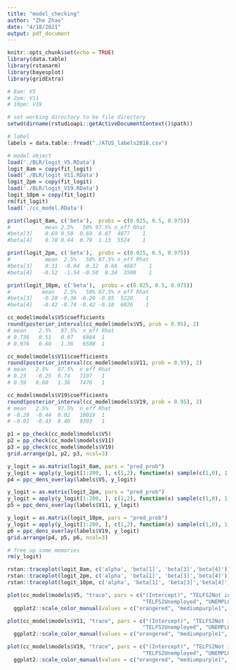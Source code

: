 ```yaml
---
title: "model_checking"
author: "Zhe Zhao"
date: "4/18/2021"
output: pdf_document
---
```


```r
knitr::opts_chunk$set(echo = TRUE)
library(data.table)
library(rstanarm)
library(bayesplot)
library(gridExtra)

# 8am: V5
# 2pm: V11
# 10pm: V19

# set working directory to be file directory
setwd(dirname(rstudioapi::getActiveDocumentContext()$path))

# label
labels = data.table::fread("./ATUS_labels2018.csv")

# model object
load('./BLR/logit_V5.RData')
logit_8am = copy(fit_logit)
load('./BLR/logit_V11.RData')
logit_2pm = copy(fit_logit)
load('./BLR/logit_V19.RData')
logit_10pm = copy(fit_logit)
rm(fit_logit)
load('./cc_model.RData')
```


```r
print(logit_8am, c('beta'),  probs = c(0.025, 0.5, 0.975))
#           mean 2.5%   50% 97.5% n_eff Rhat
#beta[3]    0.69 0.50  0.69  0.87  4877    1
#beta[4]    0.78 0.44  0.79  1.13  5524    1

print(logit_2pm, c('beta'),  probs = c(0.025, 0.5, 0.975))
#           mean  2.5%   50% 97.5% n_eff Rhat
#beta[3]    0.31  -0.04  0.32  0.66  4687    1
#beta[4]   -0.52  -1.54 -0.50  0.34  3500    1

print(logit_10pm, c('beta'),  probs = c(0.025, 0.5, 0.975))
#          mean   2.5%   50% 97.5% n_eff Rhat
#beta[3]   -0.20 -0.36 -0.20 -0.05  5220    1
#beta[4]   -0.42 -0.74 -0.42 -0.10  6026    1

cc_model$models$V5$coefficients
round(posterior_interval(cc_model$models$V5, prob = 0.95), 2)
# mean    2.5%   97.5%  n_eff Rhat
# 0.736   0.51   0.97   6984  1
# 0.976   0.60   1.36   6508  1

cc_model$models$V11$coefficients
round(posterior_interval(cc_model$models$V11, prob = 0.95), 2)
# mean   2.5%   97.5%  n_eff Rhat
# 0.23   -0.25  0.74   7107   1 
# 0.59   0.60   1.36   7476   1

cc_model$models$V19$coefficients
round(posterior_interval(cc_model$models$V19, prob = 0.95), 2)
# mean   2.5%   97.5%  n_eff Rhat
# -0.20  -0.44  0.02   10019  1
# -0.01  -0.43  0.40   9393   1
```
```r
p1 = pp_check(cc_model$models$V5)
p2 = pp_check(cc_model$models$V11)
p3 = pp_check(cc_model$models$V19)
grid.arrange(p1, p2, p3, ncol=3)

y_logit = as.matrix(logit_8am, pars = "pred_prob")
y_logit = apply(y_logit[1:200, ], c(1,2), function(x) sample(c(1,0), 1, prob = c(x, 1-x)))
p4 = ppc_dens_overlay(labels$V5, y_logit)

y_logit = as.matrix(logit_2pm, pars = "pred_prob")
y_logit = apply(y_logit[1:200, ], c(1,2), function(x) sample(c(1,0), 1, prob = c(x, 1-x)))
p5 = ppc_dens_overlay(labels$V11, y_logit)

y_logit = as.matrix(logit_10pm, pars = "pred_prob")
y_logit = apply(y_logit[1:200, ], c(1,2), function(x) sample(c(1,0), 1, prob = c(x, 1-x)))
p6 = ppc_dens_overlay(labels$V19, y_logit)
grid.arrange(p4, p5, p6, ncol=3)

# free up some memories
rm(y_logit)
```


```r
rstan::traceplot(logit_8am, c('alpha', 'beta[1]', 'beta[3]','beta[4]'))
rstan::traceplot(logit_2pm, c('alpha', 'beta[1]', 'beta[3]','beta[4]'))
rstan::traceplot(logit_10pm, c('alpha', 'beta[1]', 'beta[3]','beta[4]'))

plot(cc_model$models$V5, "trace", pars = c("(Intercept)", "TELFS2Not in the labor force",
                                           "TELFS2Unemployed", "UNEMPLOYRATE") ) +
  ggplot2::scale_color_manual(values = c("orangered", "mediumpurple1", "mediumpurple4", "orange"))

plot(cc_model$models$V11, "trace", pars = c("(Intercept)", "TELFS2Not in the labor force",
                                           "TELFS2Unemployed", "UNEMPLOYRATE") ) +
  ggplot2::scale_color_manual(values = c("orangered", "mediumpurple1", "mediumpurple4", "orange"))

plot(cc_model$models$V19, "trace", pars = c("(Intercept)", "TELFS2Not in the labor force",
                                           "TELFS2Unemployed", "UNEMPLOYRATE") ) +
  ggplot2::scale_color_manual(values = c("orangered", "mediumpurple1", "mediumpurple4", "orange"))

```

